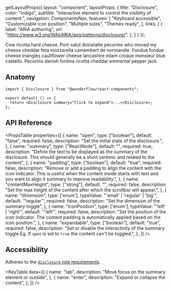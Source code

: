 
  getLayoutProps({
    layout: "component",
    layoutProps: {
      title: "Disclosure",
      color: "indigo",
      subtitle: "Interactive element to control the visiblity of content.",
      navigation: ComponentsNav,
      features: [
        "Keyboard accessible",
        "Customizable icon position",
        "Multiple sizes",
        "Themes ready",
      ],
      links: [
        {
          label: "ARIA authoring",
          url: "https://www.w3.org/WAI/ARIA/apg/patterns/disclosure/",
        },
      ]
    }
  });

<LiveArea fill={false} hAlign="start" vAlign="start" minHeight="220px">
  <Disclosure summary="Click to expand">
    <Text maxWidth="60ch" dimmed={6}>Cow ricotta hard cheese. Port-salut dolcelatte pecorino who moved my
      cheese cheddar feta mozzarella camembert de normandie. Fondue fondue
      cheese triangles cauliflower cheese lancashire edam croque monsieur
      blue castello. Pecorino danish fontina ricotta cheddar emmental
      pepper jack.</Text>
  </Disclosure>
</LiveArea>


## Anatomy

```tsx lines="1,4"
import { Disclosure } from "@wonderflow/react-components";

export default () => {
  return <Disclosure summary="Click to expand">...</Disclosure>;
};
```

## API Reference

<PropsTable
  properties={[
    {
      name: "open",
      type: ["boolean"],
      default: "false",
      required: false,
      description: "Set the initial state of the disclosure.",
    },
    {
      name: "summary",
      type: ["ReactNode"],
      default: "",
      required: true,
      description: "Define the text to be displayed as the summary of the disclosure. This should generally be a short sentenc and related to the content",
    },
    {
      name: "padding",
      type: ["boolean"],
      default: "true",
      required: false,
      description: "Remove or add a padding to align the content with the icon indicator. This is useful when the content inside starts with text and you want to align it summary to improve readability.",
    },
    {
      name: "contentMaxHeight",
      type: ["string"],
      default: "",
      required: false,
      description: "Set the max height of the content after which the scrollbar will appear.",
    },
    {
      name: "dimension",
      type: ['enum'],
      typeValue: "'small' | 'regular' | 'big'",
      default: '"regular"',
      required: false,
      description: "Set the dimension of the summary toggle",
    },
    {
      name: "iconPosition",
      type: ['enum'],
      typeValue: "'left' | 'right'",
      default: '"left"',
      required: false,
      description: "Set the position of the icon indicator. The content padding is automatically applied based on the icon position.",
    },
    {
      name: "expandable",
      type: ["boolean"],
      default: "true",
      required: false,
      description: "Set or disable the interactivity of the summary toggle.Eg. If `open` is set to `true` the content can't be toggled.",
    },
  ]}
/>

## Accessibility

Adheres to the [`disclosure` role requirements](https://www.w3.org/TR/wai-aria-practices-1.2/#disclosure).

<KeyTable
  data={[
    {
      name: "tab",
      description: "Move focus on the summary element or outside",
    },
    {
      name: "enter",
      description: "Expand or collapse the content",
    },
  ]}
/>
